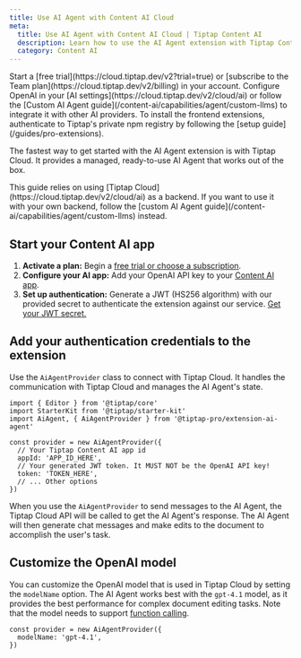 ```yaml
---
title: Use AI Agent with Content AI Cloud
meta:
  title: Use AI Agent with Content AI Cloud | Tiptap Content AI
  description: Learn how to use the AI Agent extension with Tiptap Content AI Cloud.
  category: Content AI
---
```



<Requirements>
  <RequirementItem label="1. Activate trial or subscribe">
    Start a [free trial](https://cloud.tiptap.dev/v2?trial=true) or [subscribe to the Team
    plan](https://cloud.tiptap.dev/v2/billing) in your account.
  </RequirementItem>
  <RequirementItem label="2. Integrate an AI provider">
    Configure OpenAI in your [AI settings](https://cloud.tiptap.dev/v2/cloud/ai) or follow the
    [Custom AI Agent guide](/content-ai/capabilities/agent/custom-llms) to integrate it with other
    AI providers.
  </RequirementItem>
  <RequirementItem label="3. Install from private registry">
    To install the frontend extensions, authenticate to Tiptap&apos;s private npm registry by
    following the [setup guide](/guides/pro-extensions).
  </RequirementItem>
</Requirements>

The fastest way to get started with the AI Agent extension is with Tiptap Cloud. It provides a managed, ready-to-use AI Agent that works out of the box.

<Callout title="Note" variant="info">
  This guide relies on using [Tiptap Cloud](https://cloud.tiptap.dev/v2/cloud/ai) as a backend. If
  you want to use it with your own backend, follow the [custom AI Agent
  guide](/content-ai/capabilities/agent/custom-llms) instead.
</Callout>

## Start your Content AI app

1. **Activate a plan:** Begin a [free trial or choose a subscription](https://cloud.tiptap.dev/v2/billing).
2. **Configure your AI app:** Add your OpenAI API key to your [Content AI app](https://cloud.tiptap.dev/v2/cloud/ai).
3. **Set up authentication:** Generate a JWT (HS256 algorithm) with our provided secret to authenticate the extension against our service. [Get your JWT secret.](https://cloud.tiptap.dev/v2/cloud/ai)

## Add your authentication credentials to the extension

Use the `AiAgentProvider` class to connect with Tiptap Cloud. It handles the communication with Tiptap Cloud and manages the AI Agent's state.

```tsx
import { Editor } from '@tiptap/core'
import StarterKit from '@tiptap/starter-kit'
import AiAgent, { AiAgentProvider } from '@tiptap-pro/extension-ai-agent'

const provider = new AiAgentProvider({
  // Your Tiptap Content AI app id
  appId: 'APP_ID_HERE',
  // Your generated JWT token. It MUST NOT be the OpenAI API key!
  token: 'TOKEN_HERE',
  // ... Other options
})
```

When you use the `AiAgentProvider` to send messages to the AI Agent, the Tiptap Cloud API will be called to get the AI Agent's response. The AI Agent will then generate chat messages and make edits to the document to accomplish the user's task.

## Customize the OpenAI model

You can customize the OpenAI model that is used in Tiptap Cloud by setting the `modelName` option. The AI Agent works best with the `gpt-4.1` model, as it provides the best performance for complex document editing tasks. Note that the model needs to support [function calling](https://platform.openai.com/docs/guides/function-calling).

```tsx
const provider = new AiAgentProvider({
  modelName: 'gpt-4.1',
})
```
